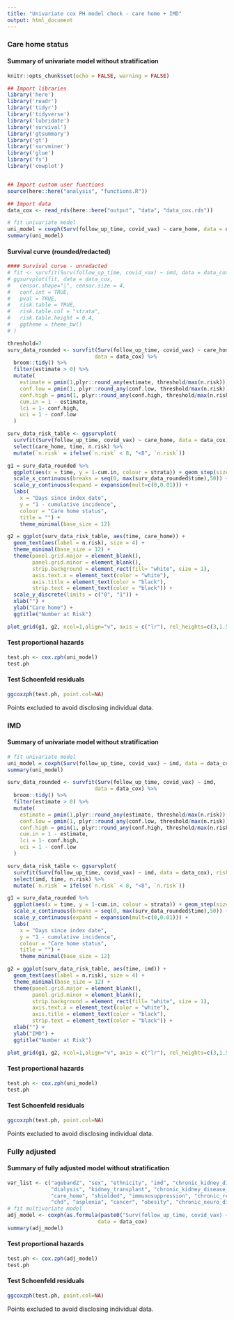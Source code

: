 ```yaml
---
title: "Univariate cox PH model check - care home + IMD"
output: html_document
---
```


### Care home status 

#### Summary of univariate model without stratification
```r
knitr::opts_chunk$set(echo = FALSE, warning = FALSE)

## Import libraries
library('here')
library('readr')
library('tidyr')
library('tidyverse')
library('lubridate')
library('survival')
library('gtsummary')
library('gt')
library('survminer')
library('glue')
library('fs')
library('cowplot')


## Import custom user functions
source(here::here("analysis", "functions.R"))

## Import data
data_cox <- read_rds(here::here("output", "data", "data_cox.rds"))
```

```r
# fit univariate model
uni_model = coxph(Surv(follow_up_time, covid_vax) ~ care_home, data = data_cox)
summary(uni_model)
```

#### Survival curve (rounded/redacted)
```r
#### Survival curve - unredacted
# fit <- survfit(Surv(follow_up_time, covid_vax) ~ imd, data = data_cox)
# ggsurvplot(fit, data = data_cox, 
#   censor.shape="|", censor.size = 4, 
#   conf.int = TRUE,          
#   pval = TRUE,              
#   risk.table = TRUE,        
#   risk.table.col = "strata",
#   risk.table.height = 0.4, 
#   ggtheme = theme_bw()      
# )

threshold=7
surv_data_rounded <- survfit(Surv(follow_up_time, covid_vax) ~ care_home, 
                            data = data_cox) %>% 
  broom::tidy() %>% 
  filter(estimate > 0) %>%
  mutate(
    estimate = pmin(1,plyr::round_any(estimate, threshold/max(n.risk)), na.rm=TRUE),
    conf.low = pmin(1, plyr::round_any(conf.low, threshold/max(n.risk)), na.rm=TRUE),
    conf.high = pmin(1, plyr::round_any(conf.high, threshold/max(n.risk)), na.rm=TRUE),
    cum.in = 1 - estimate,
    lci = 1- conf.high,
    uci = 1 - conf.low
  )

surv_data_risk_table <- ggsurvplot(
  survfit(Surv(follow_up_time, covid_vax) ~ care_home, data = data_cox), risk.table = TRUE)$data.survtable %>%
  select(care_home, time, n.risk) %>%
  mutate(`n.risk` = ifelse(`n.risk` < 8, "<8", `n.risk`))

g1 = surv_data_rounded %>%
  ggplot(aes(x = time, y = 1-cum.in, colour = strata)) + geom_step(size = 0.5) +
  scale_x_continuous(breaks = seq(0, max(surv_data_rounded$time),50)) +
  scale_y_continuous(expand = expansion(mult=c(0,0.01))) + 
  labs(
    x = "Days since index date",
    y = "1 - cumulative incidence",
    colour = "Care home status",
    title = "") +
    theme_minimal(base_size = 12)

g2 = ggplot(surv_data_risk_table, aes(time, care_home)) + 
  geom_text(aes(label = n.risk), size = 4) +
  theme_minimal(base_size = 12) +
  theme(panel.grid.major = element_blank(),
        panel.grid.minor = element_blank(),
        strip.background = element_rect(fill= "white", size = 1),
        axis.text.x = element_text(color = "white"),
        axis.title = element_text(color = "black"),
        strip.text = element_text(color = "black")) +
  scale_y_discrete(limits = c("0", "1")) +
  xlab("") + 
  ylab("Care home") +
  ggtitle("Number at Risk")

plot_grid(g1, g2, ncol=1,align="v", axis = c("lr"), rel_heights=c(3,1.5))
```

#### Test proportional hazards
```r
test.ph <- cox.zph(uni_model)
test.ph
```

#### Test Schoenfeld residuals
```r
ggcoxzph(test.ph, point.col=NA)
```
Points excluded to avoid disclosing individual data.

### IMD

#### Summary of univariate model without stratification
```r
# fit univariate model
uni_model = coxph(Surv(follow_up_time, covid_vax) ~ imd, data = data_cox)
summary(uni_model)
```

```r
surv_data_rounded <- survfit(Surv(follow_up_time, covid_vax) ~ imd, 
                            data = data_cox) %>% 
  broom::tidy() %>% 
  filter(estimate > 0) %>%
  mutate(
    estimate = pmin(1,plyr::round_any(estimate, threshold/max(n.risk)), na.rm=TRUE),
    conf.low = pmin(1, plyr::round_any(conf.low, threshold/max(n.risk)), na.rm=TRUE),
    conf.high = pmin(1, plyr::round_any(conf.high, threshold/max(n.risk)), na.rm=TRUE),
    cum.in = 1 - estimate,
    lci = 1- conf.high,
    uci = 1 - conf.low
  )

surv_data_risk_table <- ggsurvplot(
  survfit(Surv(follow_up_time, covid_vax) ~ imd, data = data_cox), risk.table = TRUE)$data.survtable %>%
  select(imd, time, n.risk) %>%
  mutate(`n.risk` = ifelse(`n.risk` < 8, "<8", `n.risk`))

g1 = surv_data_rounded %>%
  ggplot(aes(x = time, y = 1-cum.in, colour = strata)) + geom_step(size = 0.5) +
  scale_x_continuous(breaks = seq(0, max(surv_data_rounded$time),50)) +
  scale_y_continuous(expand = expansion(mult=c(0,0.01))) + 
  labs(
    x = "Days since index date",
    y = "1 - cumulative incidence",
    colour = "Care home status",
    title = "") +
    theme_minimal(base_size = 12)

g2 = ggplot(surv_data_risk_table, aes(time, imd)) + 
  geom_text(aes(label = n.risk), size = 4) +
  theme_minimal(base_size = 12) +
  theme(panel.grid.major = element_blank(),
        panel.grid.minor = element_blank(),
        strip.background = element_rect(fill= "white", size = 1),
        axis.text.x = element_text(color = "white"),
        axis.title = element_text(color = "black"),
        strip.text = element_text(color = "black")) +
  xlab("") + 
  ylab("IMD") +
  ggtitle("Number at Risk")

plot_grid(g1, g2, ncol=1,align="v", axis = c("lr"), rel_heights=c(3,1.5))
```

#### Test proportional hazards
```r
test.ph <- cox.zph(uni_model)
test.ph
```

#### Test Schoenfeld residuals
```r
ggcoxzph(test.ph, point.col=NA)
```
Points excluded to avoid disclosing individual data.


### Fully adjusted

#### Summary of fully adjusted model without stratification
```r
var_list <- c("ageband2", "sex", "ethnicity", "imd", "chronic_kidney_disease_diagnostic",
              "dialysis", "kidney_transplant", "chronic_kidney_disease_stages_3_5", "prior_covid_cat",
              "care_home", "shielded", "immunosuppression", "chronic_resp_dis", "diabetes", "cld",
              "chd", "asplenia", "cancer", "obesity", "chronic_neuro_dis_inc_sig_learn_dis", "sev_mental_ill") 
# fit multivariate model
adj_model <- coxph(as.formula(paste0("Surv(follow_up_time, covid_vax) ~", paste(var_list, collapse="+"),"+ strata(region)")),
                             data = data_cox)
summary(adj_model)
```

#### Test proportional hazards
```r
test.ph <- cox.zph(adj_model)
test.ph
```

#### Test Schoenfeld residuals
```r
ggcoxzph(test.ph, point.col=NA)
```
Points excluded to avoid disclosing individual data.


